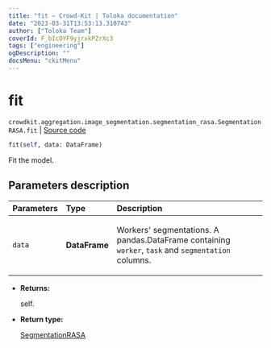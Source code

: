 ```yaml
---
title: "fit — Crowd-Kit | Toloka documentation"
date: "2023-03-31T13:53:13.310743"
author: ["Toloka Team"]
coverId: F_bIcOYF9yjrxkPZrXc3
tags: ["engineering"]
ogDescription: ""
docsMenu: "ckitMenu"
---
```


# fit

`crowdkit.aggregation.image_segmentation.segmentation_rasa.SegmentationRASA.fit` | [Source code](https://github.com/Toloka/crowd-kit/blob/v1.2.1/crowdkit/aggregation/image_segmentation/segmentation_rasa.py#L110)

```python
fit(self, data: DataFrame)
```

Fit the model.

## Parameters description

| Parameters | Type | Description |
| :----------| :----| :-----------|
`data`|**DataFrame**|<p>Workers' segmentations. A pandas.DataFrame containing `worker`, `task` and `segmentation` columns.</p>

* **Returns:**

  self.

* **Return type:**

  [SegmentationRASA](/docs/crowd-kit/reference/crowdkit.aggregation.image_segmentation.segmentation_rasa.SegmentationRASA)